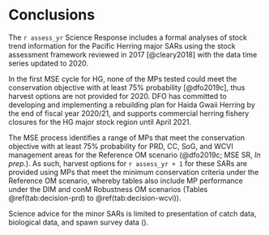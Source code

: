 # Conclusions

The `r assess_yr` Science Response includes a formal analyses of stock trend information for the Pacific Herring major SARs
using the stock assessment framework reviewed in 2017 [@cleary2018] with the data time series updated to 2020.

In the first MSE cycle for HG, none of the MPs tested could meet the conservation objective with at least 75% probability [@dfo2019c],
thus harvest options are not provided for 2020.
DFO has committed to developing and implementing a rebuilding plan for Haida Gwaii Herring by the end of fiscal year 2020/21,
and supports commercial herring fishery closures for the HG major stock region until April 2021.

The MSE process identifies a range of MPs that meet the conservation objective with at least 75% probability for PRD, CC, SoG, and WCVI management areas for the Reference OM scenario (@dfo2019c; MSE SR, *In prep.*).
As such, harvest options for `r assess_yr + 1` for these SARs are provided using MPs that meet the minimum conservation criteria under the Reference OM scenario, 
whereby tables also include MP performance under the DIM and conM Robustness OM scenarios (Tables \@ref(tab:decision-prd) to \@ref(tab:decision-wcvi)).

Science advice for the minor SARs is limited to presentation of catch data, biological data, and spawn survey data (\nameref{sec:app-minor}).
